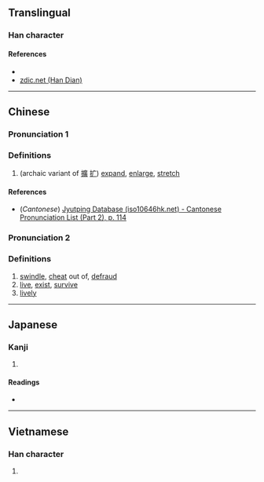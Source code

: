 {{character info/new}}
==Translingual==

===Han character===
{{Han char|rn=64|rad=手|as=06|sn=9|four=|canj=QFMU|ids=⿰扌光}}

====References====
* {{Han ref|kx=0429.150|dkj=12029|dj=0778.090|hdz=31868.160|uh=6304|ud=25348}}
* [http://www.zdic.net/z/1a/js/6304.htm zdic.net (Han Dian)]

----

==Chinese==
{{zh-forms}}

===Pronunciation 1===
{{zh-pron
|m=kuò
|c=kwok3,kok3
|mc=
|oc=
|ma=
|cat=v
}}

===Definitions===
{{zh-hanzi}}

# (archaic variant of [[擴]] [[扩]]) [[expand]], [[enlarge]], [[stretch]]

====References====
* (''Cantonese'') [http://www.iso10646hk.net/jp/document/download.jsp Jyutping Database (iso10646hk.net) - Cantonese Pronunciation List (Part 2), p. 114]

===Pronunciation 2===
{{zh-pron
|m=guāng
|c=
|ma=
|cat=v,adv
}}

===Definitions===
{{zh-hanzi}}

# [[swindle]], [[cheat]] out of, [[defraud]]
# [[live]], [[exist]], [[survive]]
# [[lively]]

----

==Japanese==

===Kanji===
{{ja-kanji|grade=|rs=手06}}

# {{defn|lang=ja|sort=手06}}

====Readings====
* {{ja-readings|on=[[こう]] (kō), [[かく]] (kaku)|kun=[[ひろげる]] (hirogeru)}}

----

==Vietnamese==

===Han character===
{{vi-hantu|quăng|rs=手06}}

# {{defn|lang=vi|sort=手06}}